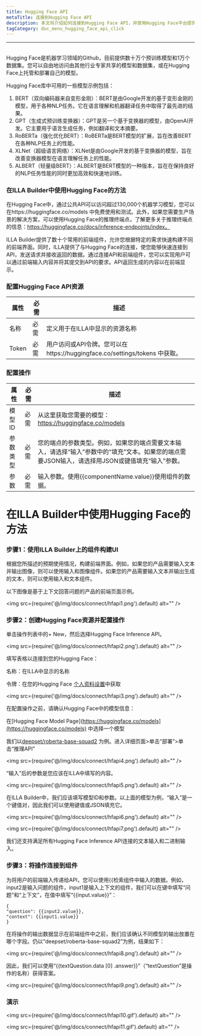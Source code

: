 ```yaml
---
title: Hugging Face API
metaTitle: 连接到Hugging Face API
description: 本文将介绍如何连接到Hugging Face API，并使用Hugging Face平台提供的免费模型搭建应用
tagCategory: doc_menu_hugging_face_api_click
---
```

---

## <Heading hidden>Hugging Face API</Heading>
Hugging Face是机器学习领域的Github，目前提供数十万个预训练模型和1万个数据集。您可以自由地访问由其他行业专家共享的模型和数据集，或在Hugging Face上托管和部署自己的模型。

Hugging Face库中可用的一些模型示例包括：

1. BERT（双向编码器来自变形金刚）：BERT是由Google开发的基于变形金刚的模型，用于各种NLP任务。它在语言理解和机器翻译任务中取得了最先进的结果。
2. GPT（生成式预训练变换器）：GPT是另一个基于变换器的模型，由OpenAI开发。它主要用于语言生成任务，例如翻译和文本摘要。
3. RoBERTa（强化优化BERT）：RoBERTa是BERT模型的扩展，旨在改善BERT在各种NLP任务上的性能。
4. XLNet（超级语言网络）：XLNet是由Google开发的基于变换器的模型，旨在改善变换器模型在语言理解任务上的性能。
5. ALBERT（轻量级BERT）：ALBERT是BERT模型的一种版本，旨在在保持良好的NLP任务性能的同时更加高效和快速地训练。

### 在ILLA Builder中使用Hugging Face的方法

在Hugging Face中，通过公共API可以访问超过130,000个机器学习模型，您可以在https://huggingface.co/models 中免费使用和测试。此外，如果您需要生产场景的解决方案，可以使用Hugging Face的推理终端点，了解更多关于推理终端点的信息：https://huggingface.co/docs/inference-endpoints/index。

ILLA Builder提供了数十个常用的前端组件，允许您根据特定的需求快速构建不同的前端界面。同时，ILLA提供了与Hugging Face的连接，使您能够快速连接到API，发送请求并接收返回的数据。通过连接API和前端组件，您可以实现用户可以通过前端输入内容并将其提交到API的要求。API返回生成的内容以在前端显示。

### 配置Hugging Face API资源

| 属性 | 必需 | 描述 |
| --- | --- | --- |
| 名称 | 必需 | 定义用于在ILLA中显示的资源名称 |
| Token | 必需 | 用户访问或API令牌。您可以在https://huggingface.co/settings/tokens 中获取。 |

### 配置操作

| 属性 | 必需 | 描述 |
| --- | --- | --- |
| 模型ID | 必需 | 从这里获取您需要的模型：https://huggingface.co/models |
| 参数类型 | 必需 | 您的端点的参数类型。例如，如果您的端点需要文本输入，请选择“输入”参数中的“填充”文本。如果您的端点需要JSON输入，请选择用JSON或键值填充“输入”参数。 |
| 参数 | 必需 | 输入参数。使用{{componentName.value}}使用组件的数据。 |

# 在ILLA Builder中使用Hugging Face的方法

### 步骤1：使用ILLA Builder上的组件构建UI

根据您所描述的预期使用情况，构建前端界面。例如，如果您的产品需要输入文本并输出图像，则可以使用输入和图像组件。如果您的产品需要输入文本并输出生成的文本，则可以使用输入和文本组件。

以下图像是基于上下文回答问题的产品的前端页面示例。

<img src={require('@/img/docs/connect/hfapi1.png').default} alt="" />


### 步骤2：创建Hugging Face资源并配置操作

单击操作列表中的+ New，然后选择Hugging Face Inference API。

<img src={require('@/img/docs/connect/hfapi2.png').default} alt="" />

填写表格以连接到您的Hugging Face：

名称：在ILLA中显示的名称

令牌：在您的Hugging Face [个人资料设置](https://huggingface.co/settings/tokens)中获取

<img src={require('@/img/docs/connect/hfapi3.png').default} alt="" />

在配置操作之前，请确认Hugging Face中的模型信息：

在[Hugging Face Model Page](https://huggingface.co/models](https://huggingface.co/models) 中选择一个模型

我们以[deepset/roberta-base-squad2](https://huggingface.co/deepset/roberta-base-squad2) 为例。进入详细页面>单击“部署”>单击“推理API”

<img src={require('@/img/docs/connect/hfapi4.png').default} alt="" />

“输入”后的参数是您应该在ILLA中填写的内容。

<img src={require('@/img/docs/connect/hfapi5.png').default} alt="" />

在ILLA Builder中，我们应该填写模型ID和参数。以上面的模型为例，“输入”是一个键值对，因此我们可以使用键值或JSON填充它。

<img src={require('@/img/docs/connect/hfapi6.png').default} alt="" />

<img src={require('@/img/docs/connect/hfapi7.png').default} alt="" />

我们还支持满足所有Hugging Face Inference API连接的文本输入和二进制输入。

### 步骤3：将操作连接到组件

为将用户的前端输入传递给API，您可以使用{{检索组件中输入的数据。例如，input2是输入问题的组件，input1是输入上下文的组件，我们可以在键中填写“问题”和“上下文”，在值中填写“{{input.value}}”：

```
{
"question": {{input2.value}},
"context": {{input1.value}}
}

```

在将操作的输出数据显示在前端组件中之前，我们应该确认不同模型的输出放置在哪个字段。仍以“deepset/roberta-base-squad2”为例，结果如下：

<img src={require('@/img/docs/connect/hfapi8.png').default} alt="" />

因此，我们可以使用“{{textQuestion.data [0] .answer}}”（“textQuestion”是操作的名称）获得答案。

<img src={require('@/img/docs/connect/hfapi9.png').default} alt="" />

### 演示

<img src={require('@/img/docs/connect/hfapi10.gif').default} alt="" />

<img src={require('@/img/docs/connect/hfapi11.gif').default} alt="" />
